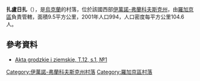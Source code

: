 {{coord|49|24|14|N|24|35|59|E|scale:30000|display=title}}

'''扎盧日扎'''（{{lang-uk|Залужжя}}），是[[烏克蘭|烏克蘭]]的村落，位於該國西部[[伊萬諾-弗蘭科夫斯克州|伊萬諾-弗蘭科夫斯克州]]，由[[羅加京區|羅加京區]]負責管轄，面積9.5平方公里，2001年人口994，人口密度每平方公里104.6人。

==參考資料==
*[http://polona.pl/item/665606/10/ Akta grodzkie i ziemskie, T.12, s.1, №1] {{Wayback|url=http://polona.pl/item/665606/10/ |date=20151222095808 }}

{{DEFAULTSORT:Залужжя}}
[[Category:伊萬諾-弗蘭科夫斯克州村落|Category:伊萬諾-弗蘭科夫斯克州村落]]
[[Category:羅加京區村落|Category:羅加京區村落]]


{{IvanoFrankivsk-geo-stub}}